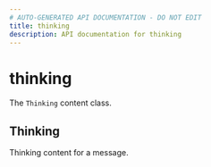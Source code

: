 ```yaml
---
# AUTO-GENERATED API DOCUMENTATION - DO NOT EDIT
title: thinking
description: API documentation for thinking
---
```


# thinking

The `Thinking` content class.

## <ApiType type="Class" path="content/thinking/index" symbolName="Thinking" /> Thinking

Thinking content for a message.

